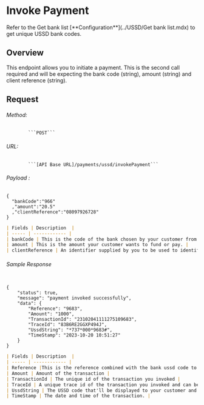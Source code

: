 # Invoke Payment

<Note title="INFO">
Refer to the Get bank list [**Configuration**](../USSD/Get bank list.mdx) to get unique USSD bank codes.
</Note>

## Overview

This endpoint allows you to initiate a payment. This is the second call required and will be expecting the bank code (string), amount (string) and client reference (string).

## Request
###### Method: 
            ```POST```
###### URL: 
            ```[API Base URL]/payments/ussd/invokePayment```


###### Payload :

```
{
  "bankCode":"966"
  ,"amount":"20.5"
  ,"clientReference":"08097926728"
}

```

```markdown
| Fields | Description  |
| ----- | ------------ |
| bankCode | This is the code of the bank chosen by your customer from the bank list endpoint. |
| amount | This is the amount your customer wants to fund or pay. |
| clientReference | An identifier supplied by you to be used to identify the transaction. This is the unique Id for the customer dialing the USSD code. e.g: user ID, account number, etc. |
```

<CodeGroup>

###### Sample Response
```

{
    "status": true,
    "message": "payment invoked successfully",
    "data": {
        "Reference": "9683",
        "Amount": "1000",
        "TransactionId": "23102041111275109683",
        "TraceId": "83B6RE2GGXP494J",
        "UssdString": "*737*000*9683#",
        "TimeStamp": "2023-10-20 10:51:27"
    }
}

```
</CodeGroup>


```markdown
| Fields | Description  |
| ----- | ------------ |
| Reference |This is the reference combined with the bank ussd code to complete the ussd string and is usually valid for 5mins. e.g "*737*000*9683 |
| Amount | Amount of the transaction |
| TransactionId | The unique id of the transaction you invoked |
| TraceId | A unique trace id of the transaction you invoked and can be used to investigate transaction. |
| UssdString | The USSD code that'll be displayed to your customer and dialed to make payment/fund account. |
| TimeStamp | The date and time of the transaction. |
```



